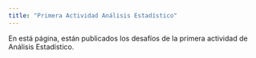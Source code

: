 ```yaml
---
title: "Primera Actividad Análisis Estadístico"
---
```


En está página, están publicados los desafíos de la primera actividad de
Análisis Estadístico.